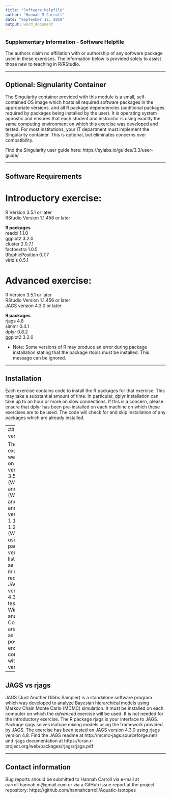 ```yaml
---
title: "Software Helpfile"
author: "Hannah M Carroll"
date: "September 12, 2019"
output: word_document
---
```


### Supplementary Information - Software Helpfile

The authors claim no affiliation with or authorship of any software package used in these exercises. The information below is provided solely to assist those new to teaching in R/RStudio.

---

## Optional: Signularity Container

The Singularity container provided with this module is a small, self-contained OS image which hosts all required software packages in the appropriate versions, and all R package dependencies (additional packages required by packages being installed by the user). It is operating system agnostic and ensures that each student and instructor is using exactly the same computing environment on which this exercise was developed and tested. For most institutions, your IT department must implement the Singularity container. This is optional, but eliminates concerns over compatibility.

Find the Singularity user guide here: https://sylabs.io/guides/3.3/user-guide/ 

---

## Software Requirements

# Introductory exercise:
R Version 3.5.1 or later  
RStudio Version 1.1.456 or later  

**R packages**  
readxl 1.1.0  
ggplot2 3.2.0  
cluster 2.0.7.1  
factoextra 1.0.5  
tRophicPosition 0.7.7  
viridis 0.5.1  

# Advanced exercise:
R Version 3.5.1 or later  
RStudio Version 1.1.456 or later  
JAGS version 4.3.0 or later  

**R packages**  
rjags 4.8  
simmr 0.4.1  
dplyr 0.8.2  
ggplot2 3.2.0  

- Note: Some versions of R may produce an error during package installation stating that the package rtools must be installed. This message can be ignored.

---

## Installation

Each exercise contains code to install the R packages for that exercise. This may take a substantial amount of time. In particular, dplyr installation can take up to an hour or more on slow connections. If this is a concern, please ensure that dplyr has been pre-installed on each machine on which these exercises are to be used. The code will check for and skip installation of any packages which are already installed.

---
## Tested versions

These exercises were tested on R versions 3.5.1 (Windows) and 3.6.2 (Windows and Mac), and RStudio versions 1.1.456 and 1.2.1335 (Windows), using the package versions listed above as the minimum required. JAGS version 4.3.0 was tested on Windows and Mac. Commands are written as simply as possible to ensure compatibility with future versions.

---

## JAGS vs rjags

JAGS (Just Another Gibbs Sampler) is a standalone software program which was developed to analyze Bayesian hierarchical models using Markov Chain Monte Carlo (MCMC) simulation. It must be installed on each computer on which the *advanced* exercise will be used. It is not needed for the introductory exercise. The R package rjags is your interface to JAGS. Package rjags solves isotope mixing models using the framework provided by JAGS. The exercise has been tested on JAGS version 4.3.0 using rjags version 4.8. Find the JAGS readme at http://mcmc-jags.sourceforge.net/ and rjags documentation at https://cran.r-project.org/web/packages/rjags/rjags.pdf

---

## Contact information

Bug reports should be submitted to Hannah Carroll via e-mail at carroll.hannah.m@gmail.com or via a GitHub issue report at the project repository: https://github.com/hannahcarroll/Aquatic-isotopes
